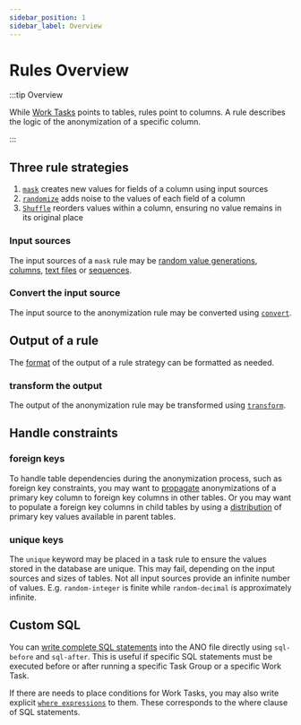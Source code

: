 ```yaml
---
sidebar_position: 1
sidebar_label: Overview
---
```


# Rules Overview

:::tip Overview

While [Work Tasks](../tasks/tasks-overview) points to tables, rules point to columns. A rule describes the logic of the anonymization of a specific column.

:::

## Three rule strategies

1. [`mask`](./mask/overview-mask) creates new values for fields of a column using input sources
2. [`randomize`](./randomize/overview-randomize) adds noise to the values of each field of a column
3. [`Shuffle`](./shuffle-rule) reorders values within a column, ensuring no value remains in its original place

### Input sources

The input sources of a `mask` rule may be [random value generations](./mask/random-integer), [columns](./mask/column), [text files](./mask/file) or [sequences](./mask/sequence).

### Convert the input source

The input source to the anonymization rule may be converted using [`convert`](./convert).

## Output of a rule

The [format](./format-output) of the output of a rule strategy can be formatted as needed.

### transform the output

The output of the anonymization rule may be transformed using [`transform`](./transform).

## Handle constraints

### foreign keys

To handle table dependencies during the anonymization process, such as foreign key constraints, you may want to [propagate](./propagate) anonymizations of a primary key column to foreign key columns in other tables.
Or you may want to populate a foreign key columns in child tables by using a [distribution](./distribute) of primary key values available in parent tables.

### unique keys

The `unique` keyword may be placed in a task rule to ensure the values stored in the database are unique. This may fail, depending on the input sources and sizes of tables. Not all input sources provide an infinite number of values. E.g. `random-integer` is finite while `random-decimal` is approximately infinite.

## Custom SQL

You can [write complete SQL statements](sql-before-after.mdx) into the ANO file directly using `sql-before` and `sql-after`. This is useful if specific SQL statements must be executed before or after running a specific Task Group or a specific Work Task.

If there are needs to place conditions for Work Tasks, you may also write explicit [`where expressions`](where-expressions) to them. These corresponds to the where clause of SQL statements.
